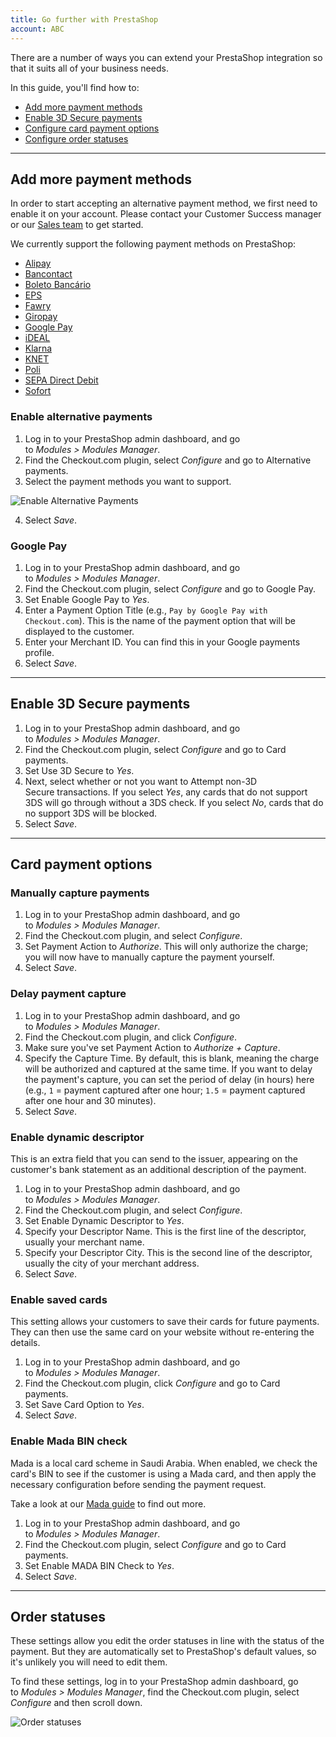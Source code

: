 ```yaml
---
title: Go further with PrestaShop
account: ABC
---
```


There are a number of ways you can extend your PrestaShop integration so that it suits all of your business needs.

In this guide, you'll find how to:

- [Add more payment methods](#Add_more_payment_methods)
- [Enable 3D Secure payments](#Enable_3D_Secure_payments)
- [Configure card payment options](#Card_payment_options)
- [Configure order statuses](#Order_statuses)

---

## Add more payment methods

<TipBox variant="note">

In order to start accepting an alternative payment method, we first need to enable it on your account. Please contact your Customer Success manager or our [Sales team](https://checkout.com/contact-sales) to get started.

</TipBox>

We currently support the following payment methods on PrestaShop:

- [Alipay](/payments/payment-methods/wallets/alipay)
- [Bancontact](/payments/payment-methods/cards/bancontact)
- [Boleto Bancário](/payments/payment-methods/cash-and-atm-payment/boleto-bancario)
- [EPS](/payments/payment-methods/bank-transfers/eps)
- [Fawry](/payments/payment-methods/cash-and-atm-payment/fawry)
- [Giropay](/payments/payment-methods/bank-transfers/giropay)
- [Google Pay](/payments/payment-methods/wallets/google-pay)
- [iDEAL](/payments/payment-methods/bank-transfers/i-deal)
- [Klarna](/payments/payment-methods/invoice-and-pay-later/klarna)
- [KNET](/payments/payment-methods/cards/knet)
- [Poli](/payments/payment-methods/bank-transfers/poli)
- [SEPA Direct Debit](/payments/payment-methods/direct-debit/sepa-direct-debit)
- [Sofort](/payments/payment-methods/bank-transfers/sofort)

### Enable alternative payments

1.  Log in to your PrestaShop admin dashboard, and go to *Modules > Modules Manager*.
2.  Find the Checkout.com plugin, select _Configure_ and go to Alternative payments.
3.  Select the payment methods you want to support.

<img
  maxWidth={350}
  src="/docs/Integrate/PrestaShop/enable_alternative_payments.png"
  title="Enable Alternative Payments"
/>

4.  Select _Save_.

### Google Pay

1.  Log in to your PrestaShop admin dashboard, and go to *Modules > Modules Manager*.
2.  Find the Checkout.com plugin, select _Configure_ and go to Google Pay.
3.  Set Enable Google Pay to *Yes*.
4.  Enter a Payment Option Title (e.g., `Pay by Google Pay with Checkout.com`). This is the name of the payment option that will be displayed to the customer.
5.  Enter your Merchant ID. You can find this in your Google payments profile.
6.  Select *Save*.

---

## Enable 3D Secure payments

1.  Log in to your PrestaShop admin dashboard, and go to *Modules > Modules Manager*.
2.  Find the Checkout.com plugin, select *Configure* and go to Card payments.
3.  Set Use 3D Secure to *Yes*.
4.  Next, select whether or not you want to Attempt non-3D Secure transactions. If you select *Yes*, any cards that do not support 3DS will go through without a 3DS check. If you select *No*, cards that do no support 3DS will be blocked.
5.  Select *Save*.

---

## Card payment options

### Manually capture payments

1.  Log in to your PrestaShop admin dashboard, and go to *Modules > Modules Manager*.
2.  Find the Checkout.com plugin, and select *Configure*.
3.  Set Payment Action to *Authorize*. This will only authorize the charge; you will now have to manually capture the payment yourself.
4.  Select *Save*.

### Delay payment capture

1.  Log in to your PrestaShop admin dashboard, and go to *Modules > Modules Manager*.
2.  Find the Checkout.com plugin, and click *Configure*.
3.  Make sure you've set Payment Action to *Authorize + Capture*.
4.  Specify the Capture Time. By default, this is blank, meaning the charge will be authorized and captured at the same time. If you want to delay the payment's capture, you can set the period of delay (in hours) here (e.g., `1` = payment captured after one hour; `1.5` = payment captured after one hour and 30 minutes).
5.  Select *Save*.

### Enable dynamic descriptor

This is an extra field that you can send to the issuer, appearing on the customer's bank statement as an additional description of the payment.

1.  Log in to your PrestaShop admin dashboard, and go to *Modules > Modules Manager*.
2.  Find the Checkout.com plugin, and select *Configure*.
3.  Set Enable Dynamic Descriptor to *Yes*.
4.  Specify your Descriptor Name. This is the first line of the descriptor, usually your merchant name.
5.  Specify your Descriptor City. This is the second line of the descriptor, usually the city of your merchant address.
6.  Select *Save*.

### Enable saved cards

This setting allows your customers to save their cards for future payments. They can then use the same card on your website without re-entering the details.

1.  Log in to your PrestaShop admin dashboard, and go to *Modules > Modules Manager*.
2.  Find the Checkout.com plugin, click *Configure* and go to Card payments.
3.  Set Save Card Option to *Yes*.
4.  Select *Save*.

### Enable Mada BIN check

Mada is a local card scheme in Saudi Arabia. When enabled, we check the card's BIN to see if the customer is using a Mada card, and then apply the necessary configuration before sending the payment request.

Take a look at our [Mada guide](/payments/payment-methods/cards/mada) to find out more.

1.  Log in to your PrestaShop admin dashboard, and go to *Modules > Modules Manager*.
2.  Find the Checkout.com plugin, select *Configure* and go to Card payments.
3.  Set Enable MADA BIN Check to *Yes*.
4.  Select *Save*.

---

## Order statuses

These settings allow you edit the order statuses in line with the status of the payment. But they are automatically set to PrestaShop's default values, so it's unlikely you will need to edit them.

To find these settings, log in to your PrestaShop admin dashboard, go to *Modules > Modules Manager*, find the Checkout.com plugin, select *Configure* and then scroll down.

<img maxWidth={500} src="/docs/Integrate/PrestaShop/order_statuses.png" title="Order statuses" />

